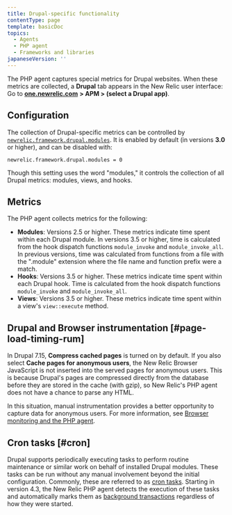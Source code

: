 ```yaml
---
title: Drupal-specific functionality
contentType: page
template: basicDoc
topics:
  - Agents
  - PHP agent
  - Frameworks and libraries
japaneseVersion: ''
---
```


The PHP agent captures special metrics for Drupal websites. When these metrics are collected, a **Drupal** tab appears in the New Relic user interface: Go to [**one.newrelic.com**](http://one.newrelic.com/) **> APM > (select a Drupal app)**.

## Configuration

The collection of Drupal-specific metrics can be controlled by [`newrelic.framework.drupal.modules`](/docs/php/php-agent-phpini-settings#inivar-framework-drupal-modules). It is enabled by default (in versions **3.0** or higher), and can be disabled with:

```
newrelic.framework.drupal.modules = 0
```

Though this setting uses the word "modules," it controls the collection of all Drupal metrics: modules, views, and hooks.

## Metrics

The PHP agent collects metrics for the following:

* **Modules**: Versions 2.5 or higher. These metrics indicate time spent within each Drupal module. In versions 3.5 or higher, time is calculated from the hook dispatch functions `module_invoke` and `module_invoke_all`. In previous versions, time was calculated from functions from a file with the ".module" extension where the file name and function prefix were a match.
* **Hooks**: Versions 3.5 or higher. These metrics indicate time spent within each Drupal hook. Time is calculated from the hook dispatch functions `module_invoke` and `module_invoke_all`.
* **Views**: Versions 3.5 or higher. These metrics indicate time spent within a view's `view::execute` method.

## Drupal and Browser instrumentation [#page-load-timing-rum]

In Drupal 7.15, **Compress cached pages** is turned on by default. If you also select **Cache pages for anonymous users**, the New Relic Browser JavaScript is not inserted into the served pages for anonymous users. This is because Drupal's pages are compressed directly from the database before they are stored in the cache (with gzip), so New Relic's PHP agent does not have a chance to parse any HTML.

In this situation, manual instrumentation provides a better opportunity to capture data for anonymous users. For more information, see [Browser monitoring and the PHP agent](/docs/php/page-load-timing-in-php).

## Cron tasks [#cron]

Drupal supports periodically executing tasks to perform routine maintenance or similar work on behalf of installed Drupal modules. These tasks can be run without any manual involvement beyond the initial configuration. Commonly, these are referred to as [cron tasks](https://drupal.org/cron "Link opens in a new window"). Starting in version 4.3, the New Relic PHP agent detects the execution of these tasks and automatically marks them as [background transactions](/docs/features/monitoring-background-processes#ui) regardless of how they were started.
